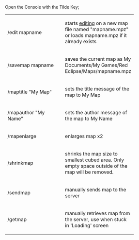 Open the Console with the Tilde Key;

<table cellspacing="10" style="width:100%">

<tr>
    <td width="174">/edit mapname</td>
    <td width="219">starts [[Editing Controls|editing]] on a new map file named "mapname.mpz" or loads mapname.mpz if it already exists</td>
</tr>

<tr>
    <td width="174">/savemap mapname</td>
    <td width="219">saves the current map as My Documents/My Games/Red Eclipse/Maps/mapname.mpz</td>
  </tr>

<tr>
    <td width="174">/maptitle "My Map"</td>
    <td width="219">sets the title message of the map to My Map</td>
</tr>

<tr>
    <td width="174">/mapauthor "My Name"</td>
    <td width="219">sets the author message of the map to My Name</td>
</tr>

<tr>
    <td width="174">/mapenlarge</td>
    <td width="219">enlarges map x2</td>
</tr>

<tr>
    <td width="174">/shrinkmap</td>
    <td width="219">shrinks the map size to smallest cubed area. Only empty space outside of the map will be removed.</td>
</tr>

<tr>
    <td width="174">/sendmap</td>
    <td width="219">manually sends map to the server</td>
</tr>

<tr>
    <td width="174">/getmap</td>
    <td width="219">manually retrieves map from the server, use when stuck in 'Loading' screen</td>
</tr>

</table>